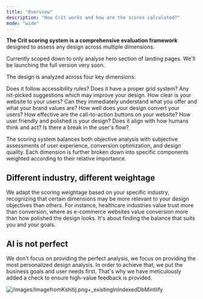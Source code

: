 ```yaml
---
title: "Overview"
description: "How Crit works and how are the scores calculated?"
mode: "wide"
---
```


**The Crit scoring system is a comprehensive evaluation framework** designed to assess any design across multiple dimensions.

<Note>
  Currently scoped down to only analyse hero section of landing pages. We'll be launching the full version very soon.
</Note>

The design is analyzed across four key dimensions:

<CardGroup cols="2">
  <Card title="Standards" icon="bullseye" href="standards">
    Does it follow accessibility rules? Does it have a proper grid system? Any nit-picked suggestions which may improve your design.
  </Card>
  <Card title="Clarity" icon="triangle" href="clarity">
    How clear is your website to your users? Can they immediately understand what you offer and what your brand values are?
  </Card>
  <Card title="Conversion" icon="arrow-trend-up" href="conversion">
    How well does your design convert your users? How effective are the call-to-action buttons on your website?
  </Card>
  <Card title="Design" icon="object-ungroup" href="design">
    How user friendly and polished is your design? Does it align with how humans think and act? Is there a break in the user's flow?
  </Card>
</CardGroup>

The scoring system balances both objective analysis with subjective assessments of user experience, conversion optimization, and design quality. Each dimension is further broken down into specific components weighted according to their relative importance.

## Different industry, different weightage

We adapt the scoring weightage based on your specific industry, recognizing that certain dimensions may be more relevant to your design objectives than others. For instance, healthcare industries value trust more than conversion, where as e-commerce websites value conversion more than how polished the design looks. It's about finding the balance that suits you and your goals.

## AI is not perfect

We don't focus on providing the perfect analysis, we focus on providing the most personalized design analysis. In order to achieve that, we put the business goals and user needs first. That's why we have meticulously added a check to ensure high-value feedback is provided.

![/images/ImagefromKshitij.png+\_existingInIndexedDbMintlify](/images/ImagefromKshitij.png)
